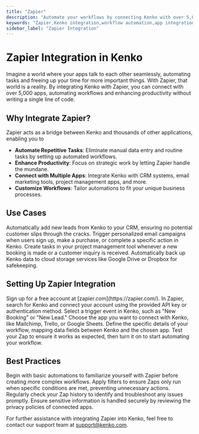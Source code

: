```yaml
---
title: "Zapier"
description: "Automate your workflows by connecting Kenko with over 5,000 apps using Zapier. Streamline operations, enhance productivity, and focus on what matters most."
keywords: "Zapier,Kenko integration,workflow automation,app integration,productivity"
sidebar_label: "Zapier Integration"
---
```


# Zapier Integration in Kenko

Imagine a world where your apps talk to each other seamlessly, automating tasks and freeing up your time for more important things. With Zapier, that world is a reality. By integrating Kenko with Zapier, you can connect with over 5,000 apps, automating workflows and enhancing productivity without writing a single line of code.

## Why Integrate Zapier?

Zapier acts as a bridge between Kenko and thousands of other applications, enabling you to

- **Automate Repetitive Tasks**: Eliminate manual data entry and routine tasks by setting up automated workflows.
- **Enhance Productivity**: Focus on strategic work by letting Zapier handle the mundane.
- **Connect with Multiple Apps**: Integrate Kenko with CRM systems, email marketing tools, project management apps, and more.
- **Customize Workflows**: Tailor automations to fit your unique business processes.

## Use Cases

<CardGroup cols={2}>
  <Card title="Lead Management" icon="user-plus">
    Automatically add new leads from Kenko to your CRM, ensuring no potential customer slips through the cracks.
  </Card>
  <Card title="Email Marketing Automation" icon="mailbox-flag-up">
    Trigger personalized email campaigns when users sign up, make a purchase, or complete a specific action in Kenko.
  </Card>
  <Card title="Task Creation" icon="plus">
    Create tasks in your project management tool whenever a new booking is made or a customer inquiry is received.
  </Card>
  <Card title="Data Backup" icon="database">
    Automatically back up Kenko data to cloud storage services like Google Drive or Dropbox for safekeeping.
  </Card>
</CardGroup>

## Setting Up Zapier Integration

<Steps>
  <Step title="Create a Zapier Account" icon="user-plus">
    Sign up for a free account at [zapier.com](https://zapier.com/).
  </Step>
  <Step title="Connect Kenko to Zapier" icon="link">
    In Zapier, search for Kenko and connect your account using the provided API key or authentication method.
  </Step>
  <Step title="Choose a Trigger" icon="bolt">
    Select a trigger event in Kenko, such as "New Booking" or "New Lead."
  </Step>
  <Step title="Select an Action App" icon="square-bolt">
    Choose the app you want to connect with Kenko, like Mailchimp, Trello, or Google Sheets.
  </Step>
  <Step title="Customize Your Zap" icon="sliders">
    Define the specific details of your workflow, mapping data fields between Kenko and the chosen app.
  </Step>
  <Step title="Test and Activate" icon="circle-play">
    Test your Zap to ensure it works as expected, then turn it on to start automating your workflow.
  </Step>
</Steps>

## Best Practices

<AccordionGroup>
  <Accordion title="Start Simple" icon="lightbulb">
    Begin with basic automations to familiarize yourself with Zapier before creating more complex workflows.
  </Accordion>
  <Accordion title="Use Filters Wisely" icon="filter">
    Apply filters to ensure Zaps only run when specific conditions are met, preventing unnecessary actions.
  </Accordion>
  <Accordion title="Monitor Your Zaps" icon="eye">
    Regularly check your Zap history to identify and troubleshoot any issues promptly.
  </Accordion>
  <Accordion title="Keep Data Secure" icon="lock">
    Ensure sensitive information is handled securely by reviewing the privacy policies of connected apps.
  </Accordion>
</AccordionGroup>


For further assistance with integrating Zapier into Kenko, feel free to contact our support team at [support@kenko.com](mailto:support@kenko.com).